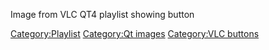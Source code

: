 Image from VLC QT4 playlist showing button

[[Category:Playlist]]
[[Category:Qt images]]
[[Category:VLC buttons]]